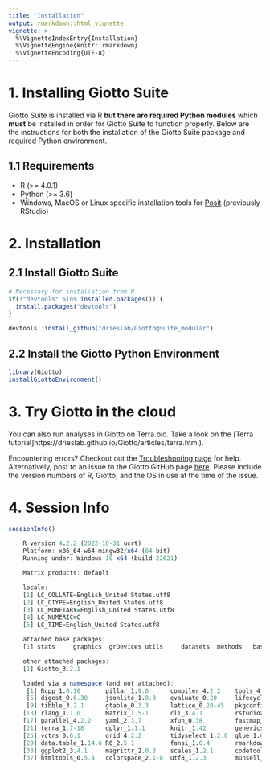 ```yaml
---
title: "Installation"
output: rmarkdown::html_vignette
vignette: >
  %\VignetteIndexEntry{Installation}
  %\VignetteEngine{knitr::rmarkdown}
  %\VignetteEncoding{UTF-8}
---
```



# 1. Installing Giotto Suite

Giotto Suite is installed via R **but there are required Python modules** which **must** be installed in order for Giotto Suite to function properly. Below are the instructions for both the installation of the Giotto Suite package and required Python environment.

## 1.1 Requirements

- R (\>= 4.0.1)
- Python (\>= 3.6)
- Windows, MacOS or Linux specific installation tools for [Posit](https://support.posit.co/hc/en-us/articles/200486498-Package-Development-Prerequisites) (previously RStudio)

# 2. Installation

## 2.1 Install Giotto Suite


```r
# Necessary for installation from R
if(!"devtools" %in% installed.packages()) {
  install.packages("devtools")
}

devtools::install_github("drieslab/Giotto@suite_modular")
```


## 2.2 Install the Giotto Python Environment


```r
library(Giotto)
installGiottoEnvironment()
```


# 3. Try Giotto in the cloud

You can also run analyses in Giotto on Terra.bio. Take a look on the [Terra tutorial]https://drieslab.github.io/Giotto/articles/terra.html).

Encountering errors? Checkout out the [Troubleshooting page](https://drieslab.github.io/Giotto/articles/errorsfaqsandtips.html) for help. Alternatively, post to an issue to the Giotto GitHub page [here](https://github.com/drieslab/Giotto). Please include the version numbers of R, Giotto, and the OS in use at the time of the issue.

# 4. Session Info


```r
sessionInfo()
```


```r

    R version 4.2.2 (2022-10-31 ucrt)
    Platform: x86_64-w64-mingw32/x64 (64-bit)
    Running under: Windows 10 x64 (build 22621)

    Matrix products: default

    locale:
    [1] LC_COLLATE=English_United States.utf8 
    [2] LC_CTYPE=English_United States.utf8   
    [3] LC_MONETARY=English_United States.utf8
    [4] LC_NUMERIC=C                          
    [5] LC_TIME=English_United States.utf8    

    attached base packages:
    [1] stats     graphics  grDevices utils     datasets  methods   base     

    other attached packages:
    [1] Giotto_3.2.1

    loaded via a namespace (and not attached):
     [1] Rcpp_1.0.10       pillar_1.9.0      compiler_4.2.2    tools_4.2.2      
     [5] digest_0.6.30     jsonlite_1.8.3    evaluate_0.20     lifecycle_1.0.3  
     [9] tibble_3.2.1      gtable_0.3.3      lattice_0.20-45   pkgconfig_2.0.3  
    [13] rlang_1.1.0       Matrix_1.5-1      cli_3.4.1         rstudioapi_0.14  
    [17] parallel_4.2.2    yaml_2.3.7        xfun_0.38         fastmap_1.1.0    
    [21] terra_1.7-18      dplyr_1.1.1       knitr_1.42        generics_0.1.3   
    [25] vctrs_0.6.1       grid_4.2.2        tidyselect_1.2.0  glue_1.6.2       
    [29] data.table_1.14.6 R6_2.5.1          fansi_1.0.4       rmarkdown_2.21   
    [33] ggplot2_3.4.1     magrittr_2.0.3    scales_1.2.1      codetools_0.2-18 
    [37] htmltools_0.5.4   colorspace_2.1-0  utf8_1.2.3        munsell_0.5.0    

```
